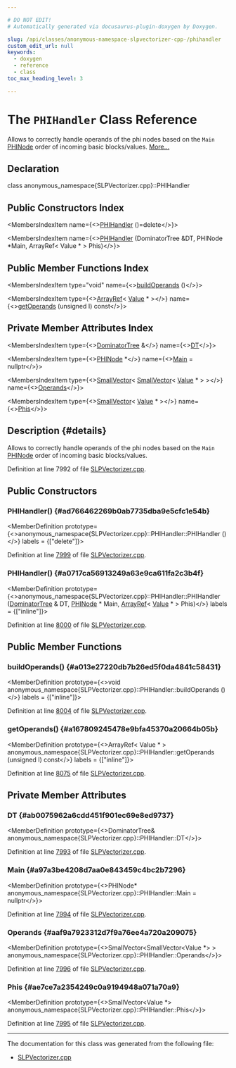 ```yaml
---

# DO NOT EDIT!
# Automatically generated via docusaurus-plugin-doxygen by Doxygen.

slug: /api/classes/anonymous-namespace-slpvectorizer-cpp-/phihandler
custom_edit_url: null
keywords:
  - doxygen
  - reference
  - class
toc_max_heading_level: 3

---
```





# The `PHIHandler` Class Reference

<DoxygenPage pluginConfig={pluginConfig}>

Allows to correctly handle operands of the phi nodes based on the <code>Main</code> <a href="/docs/api/classes/llvm/phinode">PHINode</a> order of incoming basic blocks/values. <a href="#details">More...</a>

## Declaration

<CodeBlock>class anonymous_namespace{SLPVectorizer.cpp}::PHIHandler</CodeBlock>

## Public Constructors Index

<MembersIndex>

<MembersIndexItem
  name={<><a href="#ad766462269b0ab7735dba9e5cfc1e54b">PHIHandler</a> ()=delete</>}>
</MembersIndexItem>

<MembersIndexItem
  name={<><a href="#a0717ca56913249a63e9ca611fa2c3b4f">PHIHandler</a> (DominatorTree &amp;DT, PHINode &#42;Main, ArrayRef&lt; Value &#42; &gt; Phis)</>}>
</MembersIndexItem>

</MembersIndex>

## Public Member Functions Index

<MembersIndex>

<MembersIndexItem
  type="void"
  name={<><a href="#a013e27220db7b26ed5f0da4841c58431">buildOperands</a> ()</>}>
</MembersIndexItem>

<MembersIndexItem
  type={<><a href="/docs/api/classes/llvm/arrayref">ArrayRef</a>&lt; <a href="/docs/api/classes/llvm/value">Value</a> &#42; &gt;</>}
  name={<><a href="#a167809245478e9bfa45370a20664b05b">getOperands</a> (unsigned I) const</>}>
</MembersIndexItem>

</MembersIndex>

## Private Member Attributes Index

<MembersIndex>

<MembersIndexItem
  type={<><a href="/docs/api/classes/llvm/dominatortree">DominatorTree</a> &amp;</>}
  name={<><a href="#ab0075962a6cdd451f901ec69e8ed9737">DT</a></>}>
</MembersIndexItem>

<MembersIndexItem
  type={<><a href="/docs/api/classes/llvm/phinode">PHINode</a> &#42;</>}
  name={<><a href="#a97a3be4208d7aa0e843459c4bc2b7296">Main</a> = nullptr</>}>
</MembersIndexItem>

<MembersIndexItem
  type={<><a href="/docs/api/classes/llvm/smallvector">SmallVector</a>&lt; <a href="/docs/api/classes/llvm/smallvector">SmallVector</a>&lt; <a href="/docs/api/classes/llvm/value">Value</a> &#42; &gt; &gt;</>}
  name={<><a href="#aaf9a7923312d7f9a76ee4a720a209075">Operands</a></>}>
</MembersIndexItem>

<MembersIndexItem
  type={<><a href="/docs/api/classes/llvm/smallvector">SmallVector</a>&lt; <a href="/docs/api/classes/llvm/value">Value</a> &#42; &gt;</>}
  name={<><a href="#ae7ce7a2354249c0a9194948a071a70a9">Phis</a></>}>
</MembersIndexItem>

</MembersIndex>

## Description {#details}

Allows to correctly handle operands of the phi nodes based on the <code>Main</code> <a href="/docs/api/classes/llvm/phinode">PHINode</a> order of incoming basic blocks/values.

Definition at line 7992 of file <a href="/docs/api/files/lib/lib/transforms/lib/transforms/vectorize/slpvectorizer-cpp">SLPVectorizer.cpp</a>.

<SectionDefinition>

## Public Constructors

### PHIHandler() {#ad766462269b0ab7735dba9e5cfc1e54b}

<MemberDefinition
  prototype={<>anonymous&#95;namespace&#123;SLPVectorizer.cpp&#125;::PHIHandler::PHIHandler ()</>}
  labels = {["delete"]}>

Definition at line <a href="/docs/api/files/lib/lib/transforms/lib/transforms/vectorize/slpvectorizer-cpp/#l07999">7999</a> of file <a href="/docs/api/files/lib/lib/transforms/lib/transforms/vectorize/slpvectorizer-cpp">SLPVectorizer.cpp</a>.
</MemberDefinition>

### PHIHandler() {#a0717ca56913249a63e9ca611fa2c3b4f}

<MemberDefinition
  prototype={<>anonymous&#95;namespace&#123;SLPVectorizer.cpp&#125;::PHIHandler::PHIHandler (<a href="/docs/api/classes/llvm/dominatortree">DominatorTree</a> &amp; DT, <a href="/docs/api/classes/llvm/phinode">PHINode</a> &#42; Main, <a href="/docs/api/classes/llvm/arrayref">ArrayRef</a>&lt; <a href="/docs/api/classes/llvm/value">Value</a> &#42; &gt; Phis)</>}
  labels = {["inline"]}>

Definition at line <a href="/docs/api/files/lib/lib/transforms/lib/transforms/vectorize/slpvectorizer-cpp/#l08000">8000</a> of file <a href="/docs/api/files/lib/lib/transforms/lib/transforms/vectorize/slpvectorizer-cpp">SLPVectorizer.cpp</a>.
</MemberDefinition>

</SectionDefinition>

<SectionDefinition>

## Public Member Functions

### buildOperands() {#a013e27220db7b26ed5f0da4841c58431}

<MemberDefinition
  prototype={<>void anonymous&#95;namespace&#123;SLPVectorizer.cpp&#125;::PHIHandler::buildOperands ()</>}
  labels = {["inline"]}>

Definition at line <a href="/docs/api/files/lib/lib/transforms/lib/transforms/vectorize/slpvectorizer-cpp/#l08004">8004</a> of file <a href="/docs/api/files/lib/lib/transforms/lib/transforms/vectorize/slpvectorizer-cpp">SLPVectorizer.cpp</a>.
</MemberDefinition>

### getOperands() {#a167809245478e9bfa45370a20664b05b}

<MemberDefinition
  prototype={<>ArrayRef&lt; Value &#42; &gt; anonymous&#95;namespace&#123;SLPVectorizer.cpp&#125;::PHIHandler::getOperands (unsigned I) const</>}
  labels = {["inline"]}>

Definition at line <a href="/docs/api/files/lib/lib/transforms/lib/transforms/vectorize/slpvectorizer-cpp/#l08075">8075</a> of file <a href="/docs/api/files/lib/lib/transforms/lib/transforms/vectorize/slpvectorizer-cpp">SLPVectorizer.cpp</a>.
</MemberDefinition>

</SectionDefinition>

<SectionDefinition>

## Private Member Attributes

### DT {#ab0075962a6cdd451f901ec69e8ed9737}

<MemberDefinition
  prototype={<>DominatorTree&amp; anonymous&#95;namespace&#123;SLPVectorizer.cpp&#125;::PHIHandler::DT</>}>

Definition at line <a href="/docs/api/files/lib/lib/transforms/lib/transforms/vectorize/slpvectorizer-cpp/#l07993">7993</a> of file <a href="/docs/api/files/lib/lib/transforms/lib/transforms/vectorize/slpvectorizer-cpp">SLPVectorizer.cpp</a>.
</MemberDefinition>

### Main {#a97a3be4208d7aa0e843459c4bc2b7296}

<MemberDefinition
  prototype={<>PHINode&#42; anonymous&#95;namespace&#123;SLPVectorizer.cpp&#125;::PHIHandler::Main = nullptr</>}>

Definition at line <a href="/docs/api/files/lib/lib/transforms/lib/transforms/vectorize/slpvectorizer-cpp/#l07994">7994</a> of file <a href="/docs/api/files/lib/lib/transforms/lib/transforms/vectorize/slpvectorizer-cpp">SLPVectorizer.cpp</a>.
</MemberDefinition>

### Operands {#aaf9a7923312d7f9a76ee4a720a209075}

<MemberDefinition
  prototype={<>SmallVector&lt;SmallVector&lt;Value &#42;&gt; &gt; anonymous&#95;namespace&#123;SLPVectorizer.cpp&#125;::PHIHandler::Operands</>}>

Definition at line <a href="/docs/api/files/lib/lib/transforms/lib/transforms/vectorize/slpvectorizer-cpp/#l07996">7996</a> of file <a href="/docs/api/files/lib/lib/transforms/lib/transforms/vectorize/slpvectorizer-cpp">SLPVectorizer.cpp</a>.
</MemberDefinition>

### Phis {#ae7ce7a2354249c0a9194948a071a70a9}

<MemberDefinition
  prototype={<>SmallVector&lt;Value &#42;&gt; anonymous&#95;namespace&#123;SLPVectorizer.cpp&#125;::PHIHandler::Phis</>}>

Definition at line <a href="/docs/api/files/lib/lib/transforms/lib/transforms/vectorize/slpvectorizer-cpp/#l07995">7995</a> of file <a href="/docs/api/files/lib/lib/transforms/lib/transforms/vectorize/slpvectorizer-cpp">SLPVectorizer.cpp</a>.
</MemberDefinition>

</SectionDefinition>

<hr/>

The documentation for this class was generated from the following file:

<ul>
<li><a href="/docs/api/files/lib/lib/transforms/lib/transforms/vectorize/slpvectorizer-cpp">SLPVectorizer.cpp</a></li>
</ul>

</DoxygenPage>
